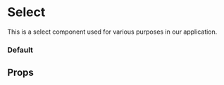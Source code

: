 
<Meta of={SelectStories} component={Select} />

# Select

This is a select component used for various purposes in our application.

### Default

<Canvas of={SelectStories.Default} />

## Props

<Controls of={SelectStories.Default} />
